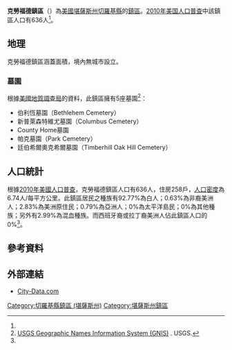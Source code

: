 {{noteTA
|G1=USState
}}
{{Infobox settlement
|official_name = 克勞福德鎮區
|native_name = Crawford Township
|settlement_type = 鎮區
|image_map = Map highlighting Crawford Township, Cherokee County, Kansas.svg
|map_caption = 克勞福德鎮區在切羅基縣的位置
|coordinates_display = inline,title
|coordinates_region = US-KS
|subdivision_type = [[世界政區索引|國家]]
|subdivision_name = [[美国|美国]]
|subdivision_type1 = [[美國行政區劃|州]]
|subdivision_name1 = [[堪薩斯州|堪薩斯州]]
|subdivision_type2 = [[堪萨斯州行政区划|縣]]
|subdivision_name2 = [[切羅基縣_(堪薩斯州)|切羅基縣]]
|area_total_km2 = 94.36
|area_land_km2 = 94.23
|area_water_km2 = 0.13
|area_total_sq_mi =
|area_land_sq_mi =
|area_water_sq_mi =
|area_water_percent = 0.13
|population_as_of = [[2010年美国人口普查|2010]]
|population_footnotes = <ref name="Census 2010">{{cite web| url=http://factfinder2.census.gov| title=Race, Hispanic or Latino, Age, and Housing Occupancy: 2010 Census Redistricting Data, Crawford township, Cherokee County, Kansas| publisher=U.S. Census Bureau, American FactFinder 2| accessdate=2016-04-23| archive-date=2013-09-11| archive-url=https://web.archive.org/web/20130911234518/http://factfinder2.census.gov/| dead-url=no}}</ref>
|population_total = 636
|population_density_km2 = auto
|elevation_footnotes = 
|elevation_m = 291
|elevation_ft = 955
|latd = 37
|latm = 09
|lats = 50
|latNS = N
|longd = 94
|longm = 46
|longs = 51
|longEW = W
|postal_code_type =
|postal_code = 
|blank_name = [[聯邦資料處理標準|FIPS編碼]]
|blank_info = 20-16225
|blank1_name = [[地名信息系统|GNIS]] ID
|blank1_info = [http://geonames.usgs.gov/pls/gnispublic/f?p=gnispq:3:::NO::P3_FID:0469371 0469371]
|website = 
|footnotes = 
}}

'''克勞福德鎮區'''（{{lang-en|'''Crawford Township'''}}）為[[美國|美國]][[堪薩斯州|堪薩斯州]][[切羅基縣_(堪薩斯州)|切羅基縣]]的[[行政鎮區|鎮區]]。[[2010年美国人口普查|2010年美国人口普查]]中該鎮區人口有636人<ref name="Census 2010"/>。

==地理==
克勞福德鎮區涵蓋面積{{convert|94.36|km2|sqmi}}，境內無城市設立。

===墓園===
根據[[美國地質調查局|美國地質調查局]]的資料，此鎮區擁有5座墓園<ref>[http://geonames.usgs.gov/domestic/index.html USGS Geographic Names Information System (GNIS)] {{Wayback|url=http://geonames.usgs.gov/domestic/index.html |date=20190428150204 }}. USGS.</ref>：
*伯利恆墓園（Bethlehem Cemetery）
*新普萊森特維尤墓園（Columbus Cemetery）
*County Home墓園
*帕克墓園（Park Cemetery）
*廷伯希爾奧克希爾墓園（Timberhill Oak Hill Cemetery）

==人口統計==
根據[[2010年美國人口普查|2010年美國人口普查]]，克勞福德鎮區人口有636人，住房258戶，[[人口密度|人口密度]]為6.74人/每平方公里。此鎮區居民之種族有92.77%為白人；0.63%為非裔美洲人；2.83%為美洲原住民；0.79%為亞洲人；0%為太平洋島民；0%為其他種族；另外有2.99%為混血種族。而西班牙裔或拉丁裔美洲人佔此鎮區人口的0%<ref name="Census 2010"/>。

==參考資料==
{{reflist}}

==外部連結==
*[http://www.city-data.com/township/Crawford-Cherokee-KS.html City-Data.com]{{Wayback|url=http://www.city-data.com/township/Crawford-Cherokee-KS.html |date=20121021190339 }}

{{切羅基縣 (堪薩斯州)}}

{{DEFAULTSORT:Crawford}}
[[Category:切羅基縣鎮區_(堪薩斯州)|Category:切羅基縣鎮區 (堪薩斯州)]]
[[Category:堪薩斯州鎮區|Category:堪薩斯州鎮區]]